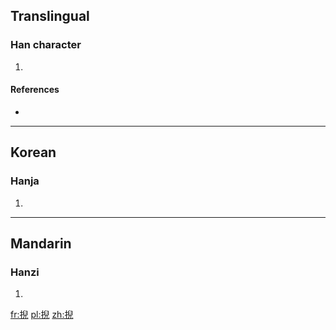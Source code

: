 ==Translingual==

===Han character===
{{Han char|rn=64|rad=手|as=08|sn=11|four=5701<sub>7</sub>|canj=手竹X山 (QHXU)}}

# {{defn|Han|sort=手08}}

====References====
* {{Han ref|kx=0438.060|dkj=12268|dj=0788.040|hdz=31898.060|uh=639C|ud=25500|bh=D578|bd=54648}}

----

==Korean==

===Hanja===
{{ko-hanja|hangeul=예|eumhun=|rv=ye|mr=ye|y=yey}}

# {{defn|Korean|sort=手08}}

----

==Mandarin==

===Hanzi===
{{cmn-hanzi|pin=[[yǐ]] ([[yi3]])|wg=i<sup>3</sup>}}

# {{defn|Mandarin|sort=手08}}

[[fr:掜]]
[[pl:掜]]
[[zh:掜]]